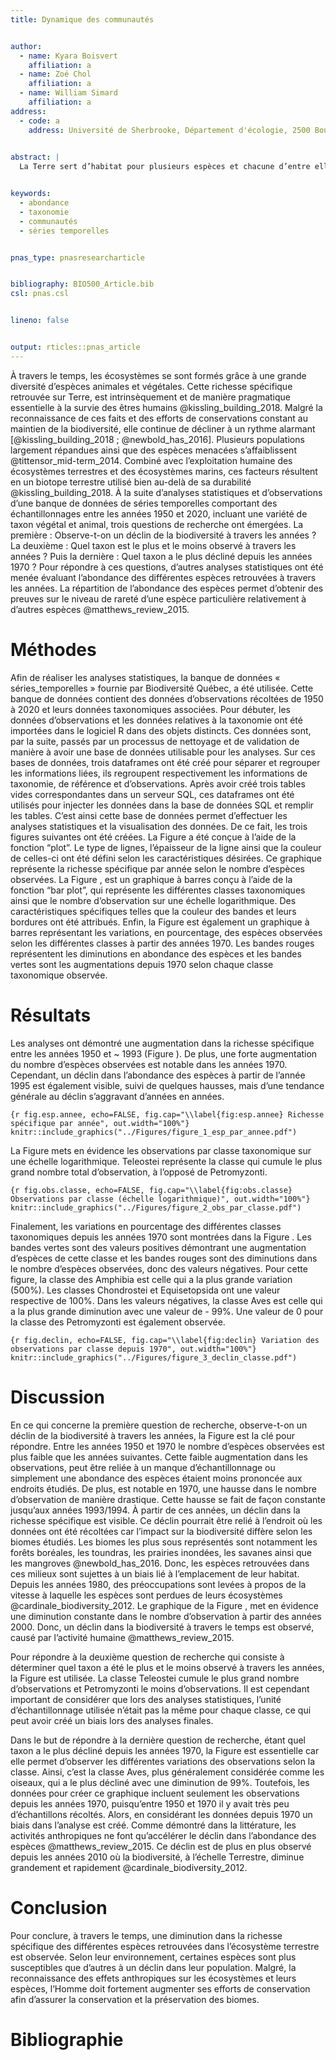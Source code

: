 ```yaml
---
title: Dynamique des communautés


author:
  - name: Kyara Boisvert
    affiliation: a
  - name: Zoé Chol
    affiliation: a
  - name: William Simard
    affiliation: a
address:
  - code: a
    address: Université de Sherbrooke, Département d'écologie, 2500 Boulevard de l'Université, Sherbrooke, Québec, J1N 3C6
  

abstract: |
  La Terre sert d’habitat pour plusieurs espèces et chacune d’entre elles ont une importance. Les écosystèmes retrouvés sur notre planète permettent de créer un équilibre et notamment d’assurer la survie des êtres humains. Cependant, les désirs humains sont parfois plus grands que nécessaire et entre en conflit, causant la dégradation rapide des écosystèmes, et d’important déclins dans les différentes populations, allant même jusqu’à l’extinction de certaines espèces. De cette façon, étudier l’état de la biodiversité est nécessaire afin déterminer les solutions possibles et sensibiliser afin de conserver et préserver les écosystèmes. 


keywords:
  - abondance
  - taxonomie
  - communautés
  - séries temporelles


pnas_type: pnasresearcharticle


bibliography: BIO500_Article.bib
csl: pnas.csl


lineno: false


output: rticles::pnas_article
---
```


À travers le temps, les écosystèmes se sont formés grâce à une grande diversité d’espèces animales et végétales. Cette richesse spécifique retrouvée sur Terre, est intrinsèquement et de manière pragmatique essentielle à la survie des êtres humains @kissling_building_2018. Malgré la reconnaissance de ces faits et des efforts de conservations constant au maintien de la biodiversité, elle continue de décliner à un rythme alarmant [@kissling_building_2018 ; @newbold_has_2016]. Plusieurs populations largement répandues ainsi que des espèces menacées s’affaiblissent @tittensor_mid-term_2014. Combiné avec l’exploitation humaine des écosystèmes terrestres et des écosystèmes marins, ces facteurs résultent en un biotope terrestre utilisé bien au-delà de sa durabilité @kissling_building_2018. À la suite d’analyses statistiques et d’observations d’une banque de données de séries temporelles comportant des échantillonnages entre les années 1950 et 2020, incluant une variété de taxon végétal et animal, trois questions de recherche ont émergées. La première : Observe-t-on un déclin de la biodiversité à travers les années ? La deuxième : Quel taxon est le plus et le moins observé à travers les années ? Puis la dernière : Quel taxon a le plus décliné depuis les années 1970 ? Pour répondre à ces questions, d’autres analyses statistiques ont été menée évaluant l’abondance des différentes espèces retrouvées à travers les années. La répartition de l’abondance des espèces permet d’obtenir des preuves sur le niveau de rareté d’une espèce particulière relativement à d’autres espèces @matthews_review_2015.


# Méthodes

Afin de réaliser les analyses statistiques, la banque de données « séries_temporelles » fournie par Biodiversité Québec, a été utilisée. Cette banque de données contient des données d’observations récoltées de 1950 à 2020 et leurs données taxonomiques associées. Pour débuter, les données d’observations et les données relatives à la taxonomie ont été importées dans le logiciel R dans des objets distincts. Ces données sont, par la suite, passés par un processus de nettoyage et de validation de manière à avoir une base de données utilisable pour les analyses. Sur ces bases de données, trois dataframes ont été créé pour séparer et regrouper les informations liées, ils regroupent respectivement les informations de taxonomie, de référence et d’observations. Après avoir créé trois tables vides correspondantes dans un serveur SQL, ces dataframes ont été utilisés pour injecter les données dans la base de données SQL et remplir les tables. C’est ainsi cette base de données permet d’effectuer les analyses statistiques et la visualisation des données. De ce fait, les trois figures suivantes ont été créées. La Figure \ref{fig:esp.annee} a été conçue à l’aide de la fonction “plot”. Le type de lignes, l’épaisseur de la ligne ainsi que la couleur de celles-ci ont été défini selon les caractéristiques désirées. Ce graphique représente la richesse spécifique par année selon le nombre d’espèces observées. La Figure \ref{fig:obs.classe}, est un graphique à barres conçu à l’aide de la fonction “bar plot”, qui représente les différentes classes taxonomiques ainsi que le nombre d’observation sur une échelle logarithmique. Des caractéristiques spécifiques telles que la couleur des bandes et leurs bordures ont été attribués. Enfin, la Figure \ref{fig:declin} est également un graphique à barres représentant les variations, en pourcentage, des espèces observées selon les différentes classes à partir des années 1970. Les bandes rouges représentent les diminutions en abondance des espèces et les bandes vertes sont les augmentations depuis 1970 selon chaque classe taxonomique observée.


# Résultats

Les analyses ont démontré une augmentation dans la richesse spécifique entre les années 1950 et ~ 1993 (Figure \ref{fig:esp.annee}). De plus, une forte augmentation du nombre d’espèces observées est notable dans les années 1970. Cependant, un déclin dans l’abondance des espèces à partir de l’année 1995 est également visible, suivi de quelques hausses, mais d’une tendance générale au déclin s’aggravant d’années en années.  


```{r fig.esp.annee, echo=FALSE, fig.cap="\\label{fig:esp.annee} Richesse spécifique par année", out.width="100%"}
knitr::include_graphics("../Figures/figure_1_esp_par_annee.pdf")
```

La Figure \ref{fig:obs.classe} mets en évidence les observations par classe taxonomique sur une échelle logarithmique. Teleostei représente la classe qui cumule le plus grand nombre total d’observation, à l’opposé de Petromyzonti.


```{r fig.obs.classe, echo=FALSE, fig.cap="\\label{fig:obs.classe} Observations par classe (échelle logarithmique)", out.width="100%"}
knitr::include_graphics("../Figures/figure_2_obs_par_classe.pdf")
```


Finalement, les variations en pourcentage des différentes classes taxonomiques depuis les années 1970 sont montrées dans la Figure \ref{fig:declin}. Les bandes vertes sont des valeurs positives démontrant une augmentation d’espèces de cette classe et les bandes rouges sont des diminutions dans le nombre d’espèces observées, donc des valeurs négatives. Pour cette figure, la classe des Amphibia est celle qui a la plus grande variation (500%). Les classes Chondrostei et Equisetopsida ont une valeur respective de 100%. Dans les valeurs négatives, la classe Aves est celle qui a la plus grande diminution avec une valeur de - 99%. Une valeur de 0 pour la classe des Petromyzonti est également observée. 
 

```{r fig.declin, echo=FALSE, fig.cap="\\label{fig:declin} Variation des observations par classe depuis 1970", out.width="100%"}
knitr::include_graphics("../Figures/figure_3_declin_classe.pdf")
```
 
  
# Discussion

En ce qui concerne la première question de recherche, observe-t-on un déclin de la biodiversité à travers les années, la Figure \ref{fig:esp.annee} est la clé pour répondre. Entre les années 1950 et 1970 le nombre d’espèces observées est plus faible que les années suivantes. Cette faible augmentation dans les observations, peut être reliée à un manque d’échantillonnage ou simplement une abondance des espèces étaient moins prononcée aux endroits étudiés. De plus, est notable en 1970, une hausse dans le nombre d’observation de manière drastique. Cette hausse se fait de façon constante jusqu’aux années 1993/1994. À partir de ces années, un déclin dans la richesse spécifique est visible. Ce déclin pourrait être relié à l’endroit où les données ont été récoltées car l’impact sur la biodiversité diffère selon les biomes étudiés. Les biomes les plus sous représentés sont notamment les forêts boréales, les toundras, les prairies inondées, les savanes ainsi que les mangroves @newbold_has_2016. Donc, les espèces retrouvées dans ces milieux sont sujettes à un biais lié à l’emplacement de leur habitat. Depuis les années 1980, des préoccupations sont levées à propos de la vitesse à laquelle les espèces sont perdues de leurs écosystèmes @cardinale_biodiversity_2012. Le graphique de la Figure \ref{fig:esp.annee}, met en évidence une diminution constante dans le nombre d’observation à partir des années 2000. Donc, un déclin dans la biodiversité à travers le temps est observé, causé par l’activité humaine @matthews_review_2015.  


Pour répondre à la deuxième question de recherche qui consiste à déterminer quel taxon a été le plus et le moins observé à travers les années, la Figure \ref{fig:obs.classe} est utilisée. La classe Teleostei cumule le plus grand nombre d’observations et Petromyzonti le moins d’observations. Il est cependant important de considérer que lors des analyses statistiques, l’unité d’échantillonnage utilisée n’était pas la même pour chaque classe, ce qui peut avoir créé un biais lors des analyses finales.


Dans le but de répondre à la dernière question de recherche, étant quel taxon a le plus décliné depuis les années 1970, la Figure \ref{fig:declin} est essentielle car elle permet d’observer les différentes variations des observations selon la classe. Ainsi, c’est la classe Aves, plus généralement considérée comme les oiseaux, qui a le plus décliné avec une diminution de 99%. Toutefois, les données pour créer ce graphique incluent seulement les observations depuis les années 1970, puisqu’entre 1950 et 1970 il y avait très peu d’échantillons récoltés. Alors, en considérant les données depuis 1970 un biais dans l’analyse est créé. Comme démontré dans la littérature, les activités anthropiques ne font qu’accélérer le déclin dans l’abondance des espèces @matthews_review_2015. Ce déclin est de plus en plus observé depuis les années 2010 où la biodiversité, à l’échelle Terrestre, diminue grandement et rapidement @cardinale_biodiversity_2012.


# Conclusion

Pour conclure, à travers le temps, une diminution dans la richesse spécifique des différentes espèces retrouvées dans l’écosystème terrestre est observée. Selon leur environnement, certaines espèces sont plus susceptibles que d’autres à un déclin dans leur population. Malgré, la reconnaissance des effets anthropiques sur les écosystèmes et leurs espèces, l’Homme doit fortement augmenter ses efforts de conservation afin d’assurer la conservation et la préservation des biomes.


# Bibliographie {-}
<!-- Leave these lines as they are at the end of your .Rmd file to ensure placement of methods & acknowledgements sections before the references-->
\pnasbreak
